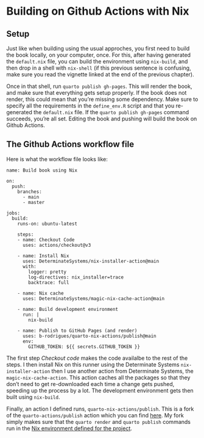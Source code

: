 # Building on Github Actions with Nix

## Setup

Just like when building using the usual approches, you first need to build the
book locally, on your computer, once. For this, after having generated the
`default.nix` file, you can build the environment using `nix-build`, and then
drop in a shell with `nix-shell` (if this previous sentence is confusing, make
sure you read the vignette linked at the end of the previous chapter).

Once in that shell, run `quarto publish gh-pages`. This will render the book,
and make sure that everything gets setup properly. If the book does not render,
this could mean that you're missing some dependency. Make sure to specify all
the requirements in the `define_env.R` script and that you re-generated the
`default.nix` file. If the `quarto publish gh-pages` command succeeds, you're
all set. Editing the book and pushing will build the book on Github Actions.

## The Github Actions workflow file

Here is what the workflow file looks like:

```
name: Build book using Nix

on:
  push:
    branches:
      - main
      - master

jobs:
  build:
    runs-on: ubuntu-latest

    steps:
    - name: Checkout Code
      uses: actions/checkout@v3

    - name: Install Nix
      uses: DeterminateSystems/nix-installer-action@main
      with:
        logger: pretty
        log-directives: nix_installer=trace
        backtrace: full

    - name: Nix cache
      uses: DeterminateSystems/magic-nix-cache-action@main

    - name: Build development environment
      run: |
        nix-build

    - name: Publish to GitHub Pages (and render)
      uses: b-rodrigues/quarto-nix-actions/publish@main
      env:
        GITHUB_TOKEN: ${{ secrets.GITHUB_TOKEN }} 

```

The first step *Checkout code* makes the code availalbe to the rest of the
steps. I then install Nix on this runner using the Determinate Systems
`nix-installer-action` then I use another action from Determinate Systems, the
`magic-nix-cache-action`. This action caches all the packages so that they don't
need to get re-downloaded each time a change gets pushed, speeding up the
process by a lot. The development environment gets then built using `nix-build`.

Finally, an action I defined runs, `quarto-nix-actions/publish`. This is a fork
of the `quarto-actions/publish` action which you can find
[here](https://github.com/quarto-dev/quarto-actions/blob/main/publish/action.yml).
My fork simply makes sure that the `quarto render` and `quarto publish` commands
run in the [Nix environment defined for the
project](https://github.com/b-rodrigues/quarto-nix-actions/blob/f48f5a7813eb4978a2f557ff45bcc854526fb80b/publish/action.yml#L58).
